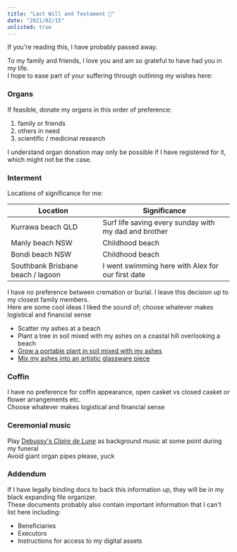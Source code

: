 ```yaml
---
title: "Last Will and Testament 🌠"
date: "2021/02/15"
unlisted: true
---
```


If you're reading this, I have probably passed away.

To my family and friends, I love you and am so grateful to have had you in my life.  
I hope to ease part of your suffering through outlining my wishes here:

### Organs

If feasible, donate my organs in this order of preference:

1. family or friends
2. others in need
3. scientific / medicinal research

I understand organ donation may only be possible if I have registered for it, which might not be the case.

### Interment

Locations of significance for me:

| Location                          | Significance                                          |
| --------------------------------- | ----------------------------------------------------- |
| Kurrawa beach QLD                 | Surf life saving every sunday with my dad and brother |
| Manly beach NSW                   | Childhood beach                                       |
| Bondi beach NSW                   | Childhood beach                                       |
| Southbank Brisbane beach / lagoon | I went swimming here with Alex for our first date     |

I have no preference between cremation or burial. I leave this decision up to my closest family members.  
Here are some cool ideas I liked the sound of; choose whatever makes logistical and financial sense

- Scatter my ashes at a beach
- Plant a tree in soil mixed with my ashes on a coastal hill overlooking a beach
- [Grow a portable plant in soil mixed with my ashes](https://urnabios.com/)
- [Mix my ashes into an artistic glassware piece](https://www.google.com/search?q=cremated+ashes+glassware&tbm=isch)

### Coffin

I have no preference for coffin appearance, open casket vs closed casket or flower arrangements etc.  
Choose whatever makes logistical and financial sense

### Ceremonial music

Play [Debussy's _Claire de Lune_](https://youtu.be/ea2WoUtbzuw) as background music at some point during my funeral  
Avoid giant organ pipes please, yuck

### Addendum

If I have legally binding docs to back this information up, they will be in my black expanding file organizer.  
These documents probably also contain important information that I can't list here including:

- Beneficiaries
- Executors
- Instructions for access to my digital assets
